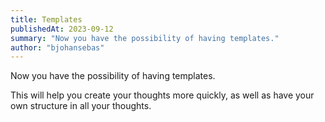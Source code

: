 ```yaml
---
title: Templates
publishedAt: 2023-09-12
summary: "Now you have the possibility of having templates."
author: "bjohansebas"
---
```


Now you have the possibility of having templates.

This will help you create your thoughts more quickly, as well as have your own structure in all your thoughts.